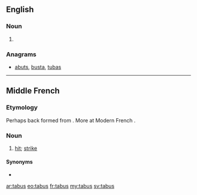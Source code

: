 ==English==

===Noun===
{{head|en|plural}}

# {{plural of|tabu|lang=en|nocat=1}}

===Anagrams===
* [[abuts#English|abuts]], [[busta#English|busta]], [[tubas#English|tubas]]

----

==Middle French==

===Etymology===
Perhaps back formed from {{term|tabuster|lang=frm}}. More at Modern French {{term|tabac|lang=fr}}.

===Noun===
{{frm-noun|m|pl=tabus}}

# [[hit]]; [[strike]]

====Synonyms====
* {{l/frm|coup}}

[[ar:tabus]]
[[eo:tabus]]
[[fr:tabus]]
[[my:tabus]]
[[sv:tabus]]